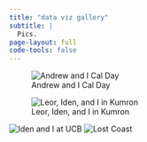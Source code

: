 ```yaml
---
title: "data viz gallery"
subtitle: |
  Pics.
page-layout: full
code-tools: false
---
```


::: {layout-nrow=2}
![Andrew and I Cal Day](pictures/wAndrew420.JPG)

![Leor, Iden, and I in Kumron](pictures/wIdenLeorKumron.jpeg)

![Iden and I at UCB](pictures/wIdenUCB.JPG)
![Lost Coast](pictures/lostcoast.jpeg)


:::
